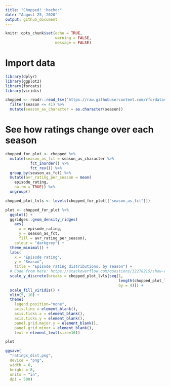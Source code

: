 ```yaml
---
title: "Chopped! :hocho:"
date: "August 25, 2020"
output: github_document
---
```


```r
knitr::opts_chunk$set(echo = TRUE,
                      warning = FALSE,
                      message = FALSE)
```

# Import data

```r

library(dplyr)
library(ggplot2)
library(forcats)
library(viridis)

chopped <- readr::read_tsv('https://raw.githubusercontent.com/rfordatascience/tidytuesday/master/data/2020/2020-08-25/chopped.tsv') %>% 
  filter(season <= 41) %>%
  mutate(season_as_character = as.character(season))

```


# See how ratings change over each season

```r
chopped_for_plot <- chopped %>%
  mutate(season_as_fct = season_as_character %>%
           fct_inorder() %>%
           fct_rev()) %>%
  group_by(season_as_fct) %>%
  mutate(avr_rating_per_season = mean(
    episode_rating,
    na.rm = TRUE)) %>%
  ungroup()

chopped_plot_lvls <- levels(chopped_for_plot[["season_as_fct"]])

plot <- chopped_for_plot %>%
  ggplot() +
  ggridges::geom_density_ridges(
    aes(
      x = episode_rating,
      y = season_as_fct,
      fill = avr_rating_per_season),
    colour = "darkgrey") +
  theme_minimal() +
  labs(
    x = "Episode rating",
    y = "Season",
    title = "Episode rating distributions, by season") +
  # Code from here: https://stackoverflow.com/questions/32278215/show-every-nth-row-name-in-ggplot2
  scale_y_discrete(breaks = chopped_plot_lvls[seq(1,
                                                  length(chopped_plot_lvls),
                                                  by = 4)]) +
  scale_fill_viridis() +
  xlim(5, 10) +
  theme(
    legend.position="none",
    axis.line = element_blank(),
    axis.ticks.x = element_blank(),
    axis.ticks.y = element_blank(),
    panel.grid.major.y = element_blank(),
    panel.grid.minor = element_blank(),
    text = element_text(size=16))

plot

ggsave(
  "ratings_dist.png",
  device = "png",
  width = 6,
  height = 8,
  units = "in",
  dpi = 500)

```
